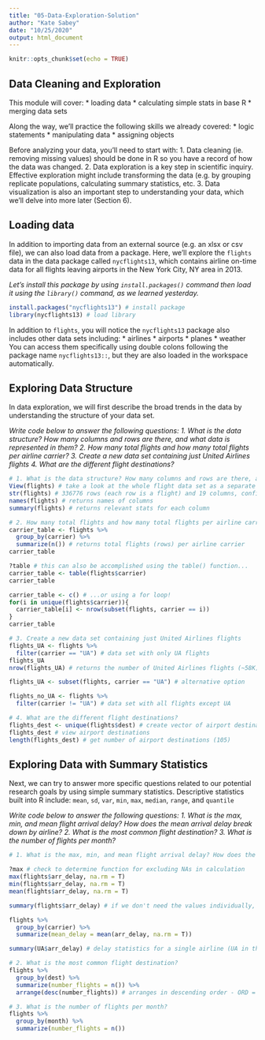 ```yaml
---
title: "05-Data-Exploration-Solution"
author: "Kate Sabey"
date: "10/25/2020"
output: html_document
---
```


```r
knitr::opts_chunk$set(echo = TRUE)
```

## Data Cleaning and Exploration

This module will cover:
* loading data
* calculating simple stats in base R
*	merging data sets

Along the way, we'll practice the following skills we already covered:
*	logic statements
*	manipulating data
*	assigning objects

Before analyzing your data, you'll need to start with:
1. Data cleaning (ie. removing missing values) should be done in R so you have a record of how the data was changed. 
2. Data exploration is a key step in scientific inquiry. Effective exploration might include transforming the data
   (e.g. by grouping replicate populations, calculating summary statistics, etc. 
3. Data visualization is also an important step to understanding your data, which we'll delve into more later (Section 6).

## Loading data

In addition to importing data from an external source (e.g. an xlsx or csv file), we can also load data from a package. Here, we'll explore the `flights` data in the data package called `nycflights13`, which contains airline on-time data for all flights leaving airports in the New York City, NY area in 2013.

*Let's install this package by using `install.packages()` command then load it using the `library()` command, as we learned yesterday.*

```r

install.packages("nycflights13") # install package
library(nycflights13) # load library
```

In addition to `flights`, you will notice the `nycflights13` package also includes other data sets including:
*	airlines
*	airports
*	planes
*	weather
You can access them specifically using double colons following the package name `nycflights13::`, but they are also loaded in the workspace automatically.

## Exploring Data Structure

In data exploration, we will first describe the broad trends in the data by understanding the structure of your data set.

*Write code below to answer the following questions:*
  *1. What is the data structure? How many columns and rows are there, and what data is represented in them?*
  *2. How many total flights and how many total flights per airline carrier?*
  *3. Create a new data set containing just United Airlines flights*
  *4. What are the different flight destinations?*

```r

# 1. What is the data structure? How many columns and rows are there, and what data is represented in them?
View(flights) # take a look at the whole flight data set as a separate tab in R studio
str(flights) # 336776 rows (each row is a flight) and 19 columns, confirm column classes (e.g. numeric versus factor)
names(flights) # returns names of columns
summary(flights) # returns relevant stats for each column

# 2. How many total flights and how many total flights per airline carrier?
carrier_table <- flights %>% 
  group_by(carrier) %>% 
  summarize(n()) # returns total flights (rows) per airline carrier
carrier_table

?table # this can also be accomplished using the table() function...
carrier_table <- table(flights$carrier)
carrier_table

carrier_table <- c() # ...or using a for loop!
for(i in unique(flights$carrier)){
  carrier_table[i] <- nrow(subset(flights, carrier == i))
}
carrier_table

# 3. Create a new data set containing just United Airlines flights
flights_UA <- flights %>%
  filter(carrier == "UA") # data set with only UA flights
flights_UA
nrow(flights_UA) # returns the number of United Airlines flights (~58K)

flights_UA <- subset(flights, carrier == "UA") # alternative option

flights_no_UA <- flights %>%
  filter(carrier != "UA") # data set with all flights except UA

# 4. What are the different flight destinations?
flights_dest <- unique(flights$dest) # create vector of airport destinations using the unique function
flights_dest # view airport destinations
length(flights_dest) # get number of airport destinations (105)
```


## Exploring Data with Summary Statistics

Next, we can try to answer more specific questions related to our potential research goals by using simple summary statistics.
Descriptive statistics built into R include: `mean`, `sd`, `var`, `min`, `max`, `median`, `range`, and `quantile`

*Write code below to answer the following questions:*
  *1. What is the max, min, and mean flight arrival delay? How does the mean arrival delay break down by airline?*
  *2. What is the most common flight destination?*
  *3. What is the number of flights per month?*

```r

# 1. What is the max, min, and mean flight arrival delay? How does the mean arrival delay break down by airline?

?max # check to determine function for excluding NAs in calculation
max(flights$arr_delay, na.rm = T)
min(flights$arr_delay, na.rm = T)
mean(flights$arr_delay, na.rm = T)

summary(flights$arr_delay) # if we don't need the values individually, can also extract them from the summary() output

flights %>%
  group_by(carrier) %>%
  summarize(mean_delay = mean(arr_delay, na.rm = T))

summary(UA$arr_delay) # delay statistics for a single airline (UA in this case)

# 2. What is the most common flight destination?
flights %>%
  group_by(dest) %>%
  summarize(number_flights = n()) %>%
  arrange(desc(number_flights)) # arranges in descending order - ORD = most common

# 3. What is the number of flights per month?
flights %>%
  group_by(month) %>%
  summarize(number_flights = n())

```



